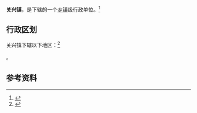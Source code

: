{{中国乡级行政区|52/03/29/108/000}}

'''关兴镇'''，是{{PRC admin/fullname|52/03/29/108/000|3}}下辖的一个[[乡镇|乡镇]]级行政单位。<ref>{{PRC admin/ref sgc|{{PRC admin/parent|52/03/29/108/000}}}}</ref>

== 行政区划 ==

关兴镇下辖以下地区：<ref>{{PRC admin/ref sgc|52/03/29/108/000}}</ref>

{{PRC admin/children|52/03/29/108/000}}。

== 参考资料 ==

{{reflist}}

{{行政区划小作品}}
{{PRC admin/navcat|52/03/29/108/000}}